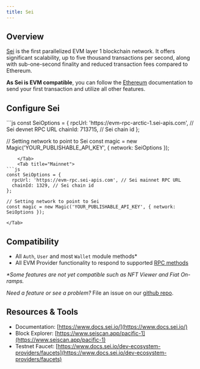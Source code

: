 ---
title: Sei
---

## Overview

[Sei](https://www.sei.io/) is the first parallelized EVM layer 1 blockchain network. It offers significant scalability, up to five thousand transactions per second, along with sub-one-second finality and reduced transaction fees compared to Ethereum.

**As Sei is EVM compatible**, you can follow the [Ethereum](/docs/blockchains/featured-chains/ethereum/javascript) documentation to send your first transaction and utilize all other features.

## Configure Sei

<Tabs>
    <Tab title="Devnet">
```js
const SeiOptions = {
  rpcUrl: 'https://evm-rpc-arctic-1.sei-apis.com', // Sei devnet RPC URL
  chainId: 713715, // Sei chain id
};

// Setting network to point to Sei
const magic = new Magic('YOUR_PUBLISHABLE_API_KEY', { network: SeiOptions });

````
    </Tab>
    <Tab title="Mainnet">
```js
const SeiOptions = {
  rpcUrl: 'https://evm-rpc.sei-apis.com', // Sei mainnet RPC URL
  chainId: 1329, // Sei chain id
};

// Setting network to point to Sei
const magic = new Magic('YOUR_PUBLISHABLE_API_KEY', { network: SeiOptions });
````

    </Tab>

</Tabs>

## Compatibility

- All `Auth`, `User` and most `Wallet` module methods\*
- All EVM Provider functionality to respond to supported [RPC methods](/docs/api/client-side-sdks/web#evm-rpc-methods)

_\*Some features are not yet compatible such as NFT Viewer and Fiat On-ramps._

_Need a feature or see a problem?_ File an issue on our [github repo](https://github.com/magiclabs/magic-js).

## Resources & Tools

- Documentation: [https://www.docs.sei.io/](https://www.docs.sei.io/)
- Block Explorer: [https://www.seiscan.app/pacific-1](https://www.seiscan.app/pacific-1)
- Testnet Faucet: [https://www.docs.sei.io/dev-ecosystem-providers/faucets](https://www.docs.sei.io/dev-ecosystem-providers/faucets)
